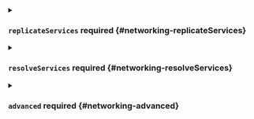


<details className="config-field" data-expandable="true">
<summary>

### `replicateServices` <span className="config-field-required" data-required="false">required</span> <span className="config-field-type"></span> <span className="config-field-default"></span> <span className="config-field-enum"></span> {#networking-replicateServices}



</summary>

<PartialReplicateservicesreference />


</details>



<details className="config-field" data-expandable="true">
<summary>

### `resolveServices` <span className="config-field-required" data-required="false">required</span> <span className="config-field-type"></span> <span className="config-field-default"></span> <span className="config-field-enum"></span> {#networking-resolveServices}



</summary>

<PartialResolveservicesreference />


</details>



<details className="config-field" data-expandable="true">
<summary>

### `advanced` <span className="config-field-required" data-required="false">required</span> <span className="config-field-type"></span> <span className="config-field-default"></span> <span className="config-field-enum"></span> {#networking-advanced}



</summary>

<PartialAdvancedreference />


</details>
